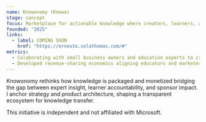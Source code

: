```yaml
---
name: Knowonomy (Knowa)
stage: concept
focus: Marketplace for actionable knowledge where creators, learners, and brand partners collaborate on outcome-driven videos.
founded: "2025"
links:
  - label: COMING SOON
    href: "https://ernesto.solathomas.com/#"
metrics:
  - Colaborating with small business owners and education experts to create a new strong Platform
  - Developed revenue-sharing economics aligning educators and marketers.
---
```

Knowonomy rethinks how knowledge is packaged and monetized bridging the gap between expert insight, learner accountability, and sponsor impact. I anchor strategy and product architecture, shaping a transparent ecosystem for knowledge transfer.

This initiative is independent and not affiliated with Microsoft.
